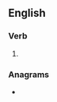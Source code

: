 ==English==

===Verb===
{{head|en|verb form}}

# {{en-past of|yawp}}

===Anagrams===
* {{anagrams|en|pedway}}